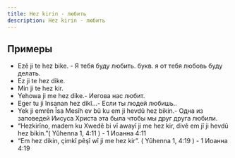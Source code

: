 ```yaml
---
title: Hez kirin - любить
description: Hez kirin - любить
---
```


## Примеры

* Ezê ji te hez bike. - Я тебя буду любить. букв. я от тебя любовь буду делать.
* Ez ji te hez dike.
* Min ji te hez kir.
* Yehowa ji me hez dike.- Иегова нас любит.
* Eger tu ji însanan hez dikî...- Если ты людей любишь..
* Yek ji emrên Îsa Mesîh ev bû ku em ji hevdû hez bikin.- Одна из заповедей Иисуса Христа эта была чтобы мы друг друга любили.
* “Hezkirîno, madem ku Xwedê bi vî awayî ji me hez kir, divê em jî ji hevdû hez bikin.”( Yûhenna 1, 4:11 ) - 1 Иоанна 4:11
* “Em hez dikin, çimkî pêşî wî ji me hez kir”. ( Yûhenna 1, 4:19 ) - 1 Иоанна 4:19